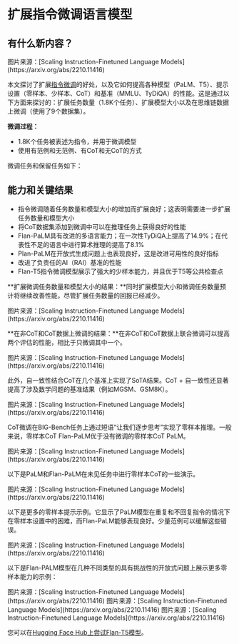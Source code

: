 # 扩展指令微调语言模型


## 有什么新内容？

<Screenshot src={FLAN1} alt="FLAN1" />
图片来源：[Scaling Instruction-Finetuned Language Models](https://arxiv.org/abs/2210.11416)

本文探讨了扩展[指令微调](https://arxiv.org/pdf/2109.01652.pdf)的好处，以及它如何提高各种模型（PaLM、T5）、提示设置（零样本、少样本、CoT）和基准（MMLU、TyDiQA）的性能。这是通过以下方面来探讨的：扩展任务数量（1.8K个任务）、扩展模型大小以及在思维链数据上微调（使用了9个数据集）。

**微调过程：**
- 1.8K个任务被表述为指令，并用于微调模型
- 使用有范例和无范例、有CoT和无CoT的方式

微调任务和保留任务如下：

<Screenshot src={FLAN11} alt="FLAN11" />

## 能力和关键结果

- 指令微调随着任务数量和模型大小的增加而扩展良好；这表明需要进一步扩展任务数量和模型大小
- 将CoT数据集添加到微调中可以在推理任务上获得良好的性能
- Flan-PaLM具有改进的多语言能力；在一次性TyDiQA上提高了14.9%；在代表性不足的语言中进行算术推理的提高了8.1%
- Plan-PaLM在开放式生成问题上也表现良好，这是改进可用性的良好指标
- 改进了负责任的AI（RAI）基准的性能
- Flan-T5指令微调模型展示了强大的少样本能力，并且优于T5等公共检查点


**扩展微调任务数量和模型大小的结果：**同时扩展模型大小和微调任务数量预计将继续改善性能，尽管扩展任务数量的回报已经减少。

<Screenshot src={FLAN2} alt="FLAN2" />
图片来源：[Scaling Instruction-Finetuned Language Models](https://arxiv.org/abs/2210.11416)

**在非CoT和CoT数据上微调的结果：**在非CoT和CoT数据上联合微调可以提高两个评估的性能，相比于只微调其中一个。

<Screenshot src={FLAN3} alt="FLAN3" />
图片来源：[Scaling Instruction-Finetuned Language Models](https://arxiv.org/abs/2210.11416)

此外，自一致性结合CoT在几个基准上实现了SoTA结果。CoT + 自一致性还显著提高了涉及数学问题的基准结果（例如MGSM、GSM8K）。

<Screenshot src={FLAN4} alt="FLAN4" />
图片来源：[Scaling Instruction-Finetuned Language Models](https://arxiv.org/abs/2210.11416)

CoT微调在BIG-Bench任务上通过短语“让我们逐步思考”实现了零样本推理。一般来说，零样本CoT Flan-PaLM优于没有微调的零样本CoT PaLM。

<Screenshot src={FLAN6} alt="FLAN6" />
图片来源：[Scaling Instruction-Finetuned Language Models](https://arxiv.org/abs/2210.11416)

以下是PaLM和Flan-PaLM在未见任务中进行零样本CoT的一些演示。

<Screenshot src={FLAN5} alt="FLAN5" />
图片来源：[Scaling Instruction-Finetuned Language Models](https://arxiv.org/abs/2210.11416)

以下是更多的零样本提示示例。它显示了PaLM模型在重复和不回复指令的情况下在零样本设置中的困难，而Flan-PaLM能够表现良好。少量范例可以缓解这些错误。

<Screenshot src={FLAN7} alt="FLAN7" />
图片来源：[Scaling Instruction-Finetuned Language Models](https://arxiv.org/abs/2210.11416)

以下是Flan-PALM模型在几种不同类型的具有挑战性的开放式问题上展示更多零样本能力的示例：

<Screenshot src={FLAN8} alt="FLAN8" />
图片来源：[Scaling Instruction-Finetuned Language Models](https://arxiv.org/abs/2210.11416)


<Screenshot src={FLAN9} alt="FLAN9" />
图片来源：[Scaling Instruction-Finetuned Language Models](https://arxiv.org/abs/2210.11416)

<Screenshot src={FLAN10} alt="FLAN10" />
图片来源：[Scaling Instruction-Finetuned Language Models](https://arxiv.org/abs/2210.11416)

您可以在[Hugging Face Hub上尝试Flan-T5模型](https://huggingface.co/google/flan-t5-xxl)。